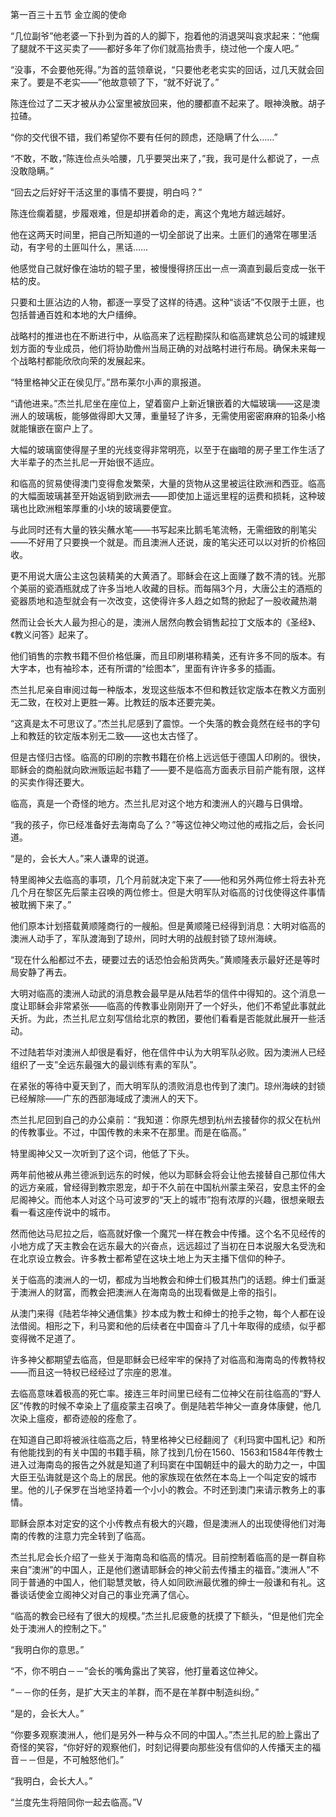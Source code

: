 

第一百三十五节 金立阁的使命

“几位副爷”他老婆一下扑到为首的人的脚下，抱着他的消退哭叫哀求起来：“他瘸了腿就不干这买卖了――都好多年了你们就高抬贵手，绕过他一个废人吧。”

“没事，不会要他死得。”为首的蓝领章说，“只要他老老实实的回话，过几天就会回来了。要是不老实――”他故意顿了下，“就不好说了。”

陈连俭过了二天才被从办公室里被放回来，他的腰都直不起来了。眼神涣散。胡子拉碴。

“你的交代很不错，我们希望你不要有任何的顾虑，还隐瞒了什么……”

“不敢，不敢，”陈连俭点头哈腰，几乎要哭出来了，”我，我可是什么都说了，一点没敢隐瞒。”

“回去之后好好干活这里的事情不要提，明白吗？”

陈连俭瘸着腿，步履艰难，但是却拼着命的走，离这个鬼地方越远越好。

他在这两天时间里，把自己所知道的一切全部说了出来。土匪们的通常在哪里活动，有字号的土匪叫什么，黑话……

他感觉自己就好像在油坊的辊子里，被慢慢得挤压出一点一滴直到最后变成一张干枯的皮。

只要和土匪沾边的人物，都逐一享受了这样的待遇。这种“谈话”不仅限于土匪，也包括普通百姓和本地的大户缙绅。

战略村的推进也在不断进行中，从临高来了远程勘探队和临高建筑总公司的城建规划方面的专业成员，他们将协助儋州当局正确的对战略村进行布局。确保未来每一个战略村都能欣欣向荣的发展起来。

“特里格神父正在侯见厅。”昂布莱尔小声的禀报道。

“请他进来。”杰兰扎尼坐在座位上，望着窗户上新近镶嵌着的大幅玻璃――这是澳洲人的玻璃板，能够做得即大又薄，重量轻了许多，无需使用密密麻麻的铅条小格就能镶嵌在窗户上了。

大幅的玻璃窗使得屋子里的光线变得非常明亮，以至于在幽暗的房子里工作生活了大半辈子的杰兰扎尼一开始很不适应。

和临高的贸易使得澳门变得愈发繁荣，大量的货物从这里被运往欧洲和西亚。临高的大幅面玻璃甚至开始返销到欧洲去――即使加上遥远里程的运费和损耗，这种玻璃也比欧洲粗笨厚重的小块的玻璃要便宜。

与此同时还有大量的铁尖蘸水笔――书写起来比鹅毛笔流畅，无需细致的削笔尖――不好用了只要换一个就是。而且澳洲人还说，废的笔尖还可以以对折的价格回收。

更不用说大唐公主这包装精美的大黄酒了。耶稣会在这上面赚了数不清的钱。光那个美丽的瓷酒瓶就成了许多当地人收藏的目标。而每隔3个月，大唐公主的酒瓶的瓷器质地和造型就会有一次改变，这使得许多人趋之如骛的掀起了一股收藏热潮

然而让会长大人最为担心的是，澳洲人居然向教会销售起拉丁文版本的《圣经》、《教义问答》起来了。

他们销售的宗教书籍不但价格低廉，而且印刷堪称精美，还有许多不同的版本。有大字本，也有袖珍本，还有所谓的“绘图本”，里面有许许多多的插画。

杰兰扎尼亲自审阅过每一种版本，发现这些版本不但和教廷钦定版本在教义方面别无二致，在校对上更胜一筹。比教廷的版本还要完美。

“这真是太不可思议了。”杰兰扎尼感到了震惊。一个失落的教会竟然在经书的字句上和教廷的钦定版本别无二致――这也太古怪了。

但是古怪归古怪。临高的印刷的宗教书籍在价格上远远低于德国人印刷的。很快，耶稣会的商船就向欧洲贩运起书籍了――要不是临高方面表示目前产能有限，这样的买卖作得还要大。

临高，真是一个奇怪的地方。杰兰扎尼对这个地方和澳洲人的兴趣与日俱增。

“我的孩子，你已经准备好去海南岛了么？”等这位神父吻过他的戒指之后，会长问道。

“是的，会长大人。”来人谦卑的说道。

特里阁神父去临高的事项，几个月前就决定下来了――他和另外两位修士将去补充几个月在黎区先后蒙主召唤的两位修士。但是大明军队对临高的讨伐使得这件事情被耽搁下来了。”

他们原本计划搭载黄顺隆商行的一艘船。但是黄顺隆已经得到消息：大明对临高的澳洲人动手了，军队渡海到了琼州，同时大明的战舰封锁了琼州海峡。

“现在什么船都过不去，硬要过去的话恐怕会船货两失。”黄顺隆表示最好还是等时局安静了再去。

大明对临高的澳洲人动武的消息教会最早是从陆若华的信件中得知的。这个消息一度让耶稣会非常紧张――临高的传教事业刚刚开了一个好头，他们不希望此事就此夭折。为此，杰兰扎尼立刻写信给北京的教团，要他们看看是否能就此展开一些活动。

不过陆若华对澳洲人却很是看好，他在信件中认为大明军队必败。因为澳洲人已经组织了一支”全远东最强大的最训练有素的军队”。

在紧张的等待中夏天到了，而大明军队的溃败消息也传到了澳门。琼州海峡的封锁已经解除――广东的西部海域成了澳洲人的天下。

杰兰扎尼回到自己的办公桌前：“我知道：你原先想到杭州去接替你的叔父在杭州的传教事业。不过，中国传教的未来不在那里。而是在临高。”

特里阁神父又一次听到了这个词，他低了下头。

两年前他被从弗兰德派到远东的时候，他以为耶稣会将会让他去接替自己那位伟大的远方亲戚，曾经得到教宗恩宠，却于不久前在中国杭州蒙主荣召，安息主怀的金尼阁神父。而他本人对这个马可波罗的“天上的城市”抱有浓厚的兴趣，很想亲眼去看一看这座传说中的城市。

然而他达马尼拉之后，临高就好像一个魔咒一样在教会中传播。这个名不见经传的小地方成了天主教会在远东最大的兴奋点，远远超过了当初在日本说服大名受洗和在北京设立教会。许多教士都希望在这块土地上为天主播下信仰的种子。

关于临高的澳洲人的一切，都成为当地教会和绅士们极其热门的话题。绅士们垂涎于澳洲人的财富，而教会把澳洲人在海南岛的出现看做是上帝的指引。

从澳门来得《陆若华神父通信集》抄本成为教士和绅士的抢手之物，每个人都在设法借阅。相形之下，利马窦和他的后续者在中国奋斗了几十年取得的成绩，似乎都变得微不足道了。

许多神父都期望去临高，但是耶稣会已经牢牢的保持了对临高和海南岛的传教特权――而且这一特权已经经过了宗座的恩准。

去临高意味着极高的死亡率。接连三年时间里已经有二位神父在前往临高的“野人区”传教的时候不幸染上了瘟疫蒙主召唤了。倒是陆若华神父一直身体康健，他几次染上瘟疫，都奇迹般的痊愈了。

在知道自己即将被派往临高之后，特里格神父已经翻阅了《利玛窦中国札记》和所有他能找到的有关中国的书籍手稿，除了找到几份在1560、1563和1584年传教士进入过海南岛的报告之外就是知道了利玛窦在中国朝廷中的最大的助力之一，中国大臣王弘诲就是这个岛上的居民。他的家族现在依然在本岛上一个叫定安的城市里。他的儿子保罗在当地坚持着一个小小的教会。不时还到澳门来请示教务上的事情。

耶稣会原本对定安的这个小传教点有极大的兴趣，但是澳洲人的出现使得他们对海南的传教的注意力完全转到了临高。

杰兰扎尼会长介绍了一些关于海南岛和临高的情况。目前控制着临高的是一群自称来自”澳洲”的中国人，正是他们邀请耶稣会的神父前去传播主的福音。”澳洲人”不同于普通的中国人，他们聪慧灵敏，待人如同欧洲最优雅的绅士一般谦和有礼。这番谈话使金立阁神父对自己的事业充满了信心。

“临高的教会已经有了很大的规模。”杰兰扎尼疲惫的抚摸了下额头，“但是他们完全处于澳洲人的控制之下。”

“我明白你的意思。”

“不，你不明白－－”会长的嘴角露出了笑容，他打量着这位神父。

“－－你的任务，是扩大天主的羊群，而不是在羊群中制造纠纷。”

“是的，会长大人。”

“你要多观察澳洲人，他们是另外一种与众不同的中国人。”杰兰扎尼的脸上露出了奇怪的笑容，“你好好的观察他们，时刻记得要向那些没有信仰的人传播天主的福音－－但是，不可触怒他们。”

“我明白，会长大人。”

“兰度先生将陪同你一起去临高。”V

